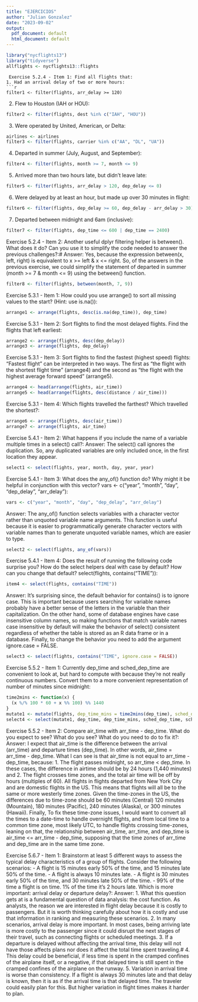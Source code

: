 ```yaml
---
title: "EJERCICIOS"
author: "Julian Gonzalez"
date: "2023-09-02"
output:
  pdf_document: default
  html_document: default
---
```

```r
library("nycflights13")
library("tidyverse")
allflights <- nycflights13::flights
```

```
 Exercise 5.2.4 - Item 1: Find all flights that:
1. Had an arrival delay of two or more hours:
```r
filter1 <- filter(flights, arr_delay >= 120)
```
 2. Flew to Houston (IAH or HOU):
```r
filter2 <- filter(flights, dest %in% c("IAH", "HOU"))
```
 3. Were operated by United, American, or Delta:
```r
airlines <- airlines
filter3 <- filter(flights, carrier %in% c("AA", "DL", "UA"))
```
 4. Departed in summer (July, August, and September):
```r
filter4 <- filter(flights, month >= 7, month <= 9)
```
 5. Arrived more than two hours late, but didn't leave late:
```r
filter5 <- filter(flights, arr_delay > 120, dep_delay <= 0)
```
  6. Were delayed by at least an hour, but made up over 30 minutes in flight:
```r
filter6 <- filter(flights, dep_delay >= 60, dep_delay - arr_delay > 30)
```
   7. Departed between midnight and 6am (inclusive):
```r
filter7 <- filter(flights, dep_time <= 600 | dep_time == 2400)
```
 Exercise 5.2.4 - Item 2: Another useful dplyr filtering helper is between(). What does it do? Can you use it to simplify the code needed to answer the previous challenges?:# Answer: Yes, because the expression between(x, left, right) is equivalent to x >= left & x <= right. So, of the answers in the previous exercise, we could simplify the statement of departed in summer (month >= 7 & month <= 9) using the between() function.
```r
filter8 <- filter(flights, between(month, 7, 9))
```

##################################################
Exercise 5.3.1 - Item 1: How could you use arrange() to sort all missing values to the start? (Hint: use is.na()):
```r
arrange1 <- arrange(flights, desc(is.na(dep_time)), dep_time)
```

 Exercise 5.3.1 - Item 2: Sort flights to find the most delayed flights. Find the flights that left earliest:
```r
arrange2 <- arrange(flights, desc(dep_delay))
arrange3 <- arrange(flights, dep_delay)
```
 
 Exercise 5.3.1 - Item 3: Sort flights to find the fastest (highest speed) flights:
 "Fastest flight" can be interpreted in two ways. The first as "the flight with the shortest flight time" (arrange4) and the second as "the flight with the highest average forward speed" (arrange5).
```r
arrange4 <- head(arrange(flights, air_time))
arrange5 <- head(arrange(flights, desc(distance / air_time)))
```
  Exercise 5.3.1 - Item 4: Which flights travelled the farthest? Which travelled the shortest?:
```r
 
arrange6 <- arrange(flights, desc(air_time))
arrange7 <- arrange(flights, air_time)
```

##################################################
 Exercise 5.4.1 - Item 2: What happens if you include the name of a variable multiple times in a select() call?:
 Answer: The select() call ignores the duplication. So, any duplicated variables are only included once, in the first location they appear.
```r
select1 <- select(flights, year, month, day, year, year)
```
 Exercise 5.4.1 - Item 3: What does the any_of() function do? Why might it be helpful in conjunction with this vector? vars <- c("year", "month", "day", "dep_delay", "arr_delay"):
```r
vars <- c("year", "month", "day", "dep_delay", "arr_delay")
```
  Answer: The any_of() function selects variables with a character vector rather than unquoted variable name arguments. This function is useful because it is easier to programmatically generate character vectors with variable names than to generate unquoted variable names, which are easier to type.
```r
select2 <- select(flights, any_of(vars))
```
  
 Exercise 5.4.1 - Item 4: Does the result of running the following code surprise you? How do the select helpers deal with case by default? How can you change that default? select(flights, contains("TIME")):
```r
item4 <- select(flights, contains("TIME"))
```
 Answer: It's surprising since, the default behavior for contains() is to ignore case. This is important because users searching for variable names probably have a better sense of the letters in the variable than their capitalization. On the other hand, some of database engines have case insensitive column names, so making functions that match variable names case insensitive by default will make the behavior of select() consistent regardless of whether the table is stored as an R data frame or in a database. Finally, to change the behavior you need to add the argument ignore.case = FALSE.
```r
select3 <- select(flights, contains("TIME", ignore.case = FALSE))
```
 
##################################################
 Exercise 5.5.2 - Item 1: Currently dep_time and sched_dep_time are convenient to look at, but hard to compute with because they're not really continuous numbers. Convert them to a more convenient representation of number of minutes since midnight:
```r
time2mins <- function(x) {
  (x %/% 100 * 60 + x %% 100) %% 1440
}
mutate1 <- mutate(flights, dep_time_mins = time2mins(dep_time), sched_dep_time_mins = time2mins(sched_dep_time))
select4 <- select(mutate1, dep_time, dep_time_mins, sched_dep_time, sched_dep_time_mins)
```
 
 Exercise 5.5.2 - Item 2: Compare air_time with arr_time - dep_time. What do you expect to see? What do you see? What do you need to do to fix it?:
 Answer: I expect that air_time is the difference between the arrival (arr_time) and departure times (dep_time). In other words, air_time = arr_time - dep_time. What I can see is that air_time is not equal to arr_time - dep_time, because: 1. The flight passes midnight, so arr_time < dep_time. In these cases, the difference in airtime should be by 24 hours (1,440 minutes)
 and 2. The flight crosses time zones, and the total air time will be off by hours (multiples of 60). All flights in flights departed from New York City and are domestic flights in the US. This means that flights will all be to the same or more westerly time zones. Given the time-zones in the US, the differences due to time-zone should be 60 minutes (Central) 120 minutes (Mountain), 180 minutes (Pacific), 240 minutes (Alaska), or 300 minutes (Hawaii). Finally, To fix these time-zone issues, I would want to convert all the times to a date-time to handle overnight flights, and from local time to a common time zone, most likely UTC, to handle flights crossing time-zones, leaning on that, the relationship between air_time, arr_time, and dep_time is air_time <= arr_time - dep_time, supposing that the time zones of arr_time and dep_time are in the same time zone.

##################################################
 Exercise 5.6.7 - Item 1: Brainstorm at least 5 different ways to assess the typical delay characteristics of a group of flights. Consider the following scenarios:
 - A flight is 15 minutes early 50% of the time, and 15 minutes late 50% of the time.
 - A flight is always 10 minutes late.
 - A flight is 30 minutes early 50% of the time, and 30 minutes late 50% of the time.
 - 99% of the time a flight is on time. 1% of the time it's 2 hours late.
 Which is more important: arrival delay or departure delay?:
Answer: 1. What this question gets at is a fundamental question of data analysis: the cost function. As analysts, the reason we are interested in flight delay because it is costly to passengers. But it is worth thinking carefully about how it is costly and use that information in ranking and measuring these scenarios.
 2. In many scenarios, arrival delay is more important. In most cases, being arriving late is more costly to the passenger since it could disrupt the next stages of their travel, such as connecting flights or scheduled meetings.
 3. If a departure is delayed without affecting the arrival time, this delay will not have those affects plans nor does it affect the total time spent traveling.# 4. This delay could be beneficial, if less time is spent in the cramped confines of the airplane itself, or a negative, if that delayed time is still spent in the cramped confines of the airplane on the runway.
 5. Variation in arrival time is worse than consistency. If a flight is always 30 minutes late and that delay is known, then it is as if the arrival time is that delayed time. The traveler could easily plan for this. But higher variation in flight times makes it harder to plan.

##################################################




